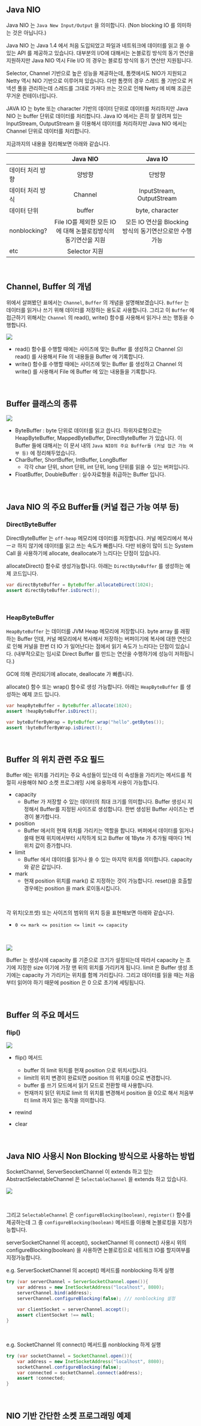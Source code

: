 ## Java NIO

Java NIO 는 `Java New Input/Output` 을 의미합니다. (Non blocking IO 를 의미하는 것은 아닙니다.)<br/>

Java NIO 는 Java 1.4 에서 처음 도입되었고 파일과 네트워크에 데이터를 읽고 쓸 수 있는 API 를 제공하고 있습니다. 대부분의 I/O에 대해서는 논블로킹 방식의 동기 연산을 지원하지만 Java NIO 역시 File I/O 의 경우는 블로킹 방식의 동기 연산만 지원됩니다.<br/>

Selector, Channel 기반으로 높은 성능을 제공하는데, 톰캣에서도 NIO가 지원되고 Netty 역시 NIO 기반으로 이루어져 있습니다. 다만 톰캣의 경우 스레드 풀 기반으로 커넥션 풀을 관리하는데 스레드를 그대로 가져다 쓰는 것으로 인해 Netty 에 비해 조금은 무거운 컨테이너입니다.<br/>

JAVA IO 는 byte 또는 character 기반의 데이터 단위로 데이터를 처리하지만 Java NIO 는 buffer 단위로 데이터를 처리합니다. Java IO 에서는 흔히 잘 알려져 있는 InputStream, OutputStream 을 이용해서 데이터를 처리하지만 Java NIO 에서는 Channel 단위로 데이터를 처리합니다.<br/>

지금까지의 내용을 정리해보면 아래와 같습니다.<br/>

|                  |                           Java NIO                           |                         Java IO                         |
| ---------------- | :----------------------------------------------------------: | :-----------------------------------------------------: |
| 데이터 처리 방향 |                            양방향                            |                         단방향                          |
| 데이터 처리 방식 |                           Channel                            |                InputStream, OutputStream                |
| 데이터 단위      |                            buffer                            |                     byte, character                     |
| nonblocking?     | File IO를 제외한 모든 IO에 대해 논블로킹방식의 동기연산을 지원 | 모든 IO 연산을 Blocking 방식의 동기연산으로만 수행 가능 |
| etc              |                        Selector 지원                         |                                                         |

<br/>



## Channel, Buffer 의 개념

위에서 살펴봤던 표에서는 `Channel`, `Buffer` 의 개념을 설명해보겠습니다. `Buffer` 는 데이터를 읽거나 쓰기 위해 데이터를 저장하는 용도로 사용합니다. 그리고 이 `Buffer` 에 접근하기 위해서는 `Channel` 의 read(), write() 함수를 사용해서 읽거나 쓰는 행동을 수행합니다.

![](./img/what-is-nio/CHANNEL-BUFFER.png)

- read() 함수를 수행할 때에는 사이즈에 맞는 Buffer 를 생성하고 Channel 으l read()  를 사용해서 File 의 내용들을 Buffer 에 기록합니다.
- write() 함수를 수행할 때에는 사이즈에 맞는 Buffer 를 생성하고 Channel 의 write() 를 사용해서 File 에 Buffer 에 있는 내용들을 기록합니다.

<br/>



## Buffer 클래스의 종류

![](./img/what-is-nio/KIND-OF-BUFFER-TYPES.png)

- ByteBuffer : byte 단위로 데이터를 읽고 씁니다. 하위자료형으로는 HeapByteBuffer, MappedByteBuffer, DirectByteBuffer 가 있습니다. 이 Buffer 들에 대해서는 이 문서 내의 `Java NIO의 주요 Buffer들 (커널 접근 가능 여부 등)` 에 정리해두었습니다.
- CharBuffer, ShortBuffer, IntBuffer, LongBuffer
  - 각각 char 단위, short 단위, int 단위, long 단위를 읽을 수 있는 버퍼입니다.
- FloatBuffer, DoubleBuffer : 실수자료형을 취급하는 Buffer 입니다.

<br/>



## Java NIO 의 주요 Buffer들 (커널 접근 가능 여부 등)

### DirectByteBuffer

DirectByteBuffer 는 `off-heap` 메모리에 데이터를 저장합니다. 커널 메모리에서 복사ㅡㄹ 하지 않기에 데이터를 읽고 쓰는 속도가 빠릅니다. 다만 비용이 많이 드는 System Call 을 사용하기에 allocate, deallocate가 느리다는 단점이 있습니다.<br/>

allocateDirect() 함수로 생성가능합니다. 아래는 `DirectByteBuffer` 를 생성하는 예제 코드입니다.

```java
var directByteBuffer = ByteBuffer.allocateDirect(1024);
assert directByteBuffer.isDirect(); 
```

<br/>



### HeapByteBuffer

`HeapByteBuffer` 는 데이터를 JVM Heap 메모리에 저장합니다. byte array 를 래핑하는 Buffer 인데, 커널 메모리에서 복사해서 저장하는 버퍼이기에 복사에 대한 연산으로 인해 커널을 한번 더 IO 가 일어난다는 점에서 읽기 속도가 느리다는 단점이 있습니다. (내부적으로는 임시로 Direct Buffer 를 만드는 연산을 수행하기에 성능이 저하됩니다.)<br/>

GC에 의해 관리되기에 allocate, deallocate 가 빠릅니다.<br/>

allocate() 함수 또는 wrap() 함수로 생성 가능합니다. 아래는 `HeapByteBuffer` 를 생성하는 예제 코드 입니다.

```java
var heapByteBuffer = ByteBuffer.allocate(1024);
assert !heapByteBuffer.isDirect(); 

var byteBufferByWrap = ByteBuffer.wrap("hello".getBytes()); 
assert !byteBufferByWrap.isDirect();
```

<br/>



## Buffer 의 위치 관련 주요 필드

Buffer 에는 위치를 가리키는 주요 속성들이 있는데 이 속성들을 가리키는 메서드를 적절히 사용해야 NIO 소켓 프로그래밍 시에 유용하게 사용이 가능합니다.

- capacity
  - Buffer 가 저장할 수 있는 데이터의 최대 크기를 의미합니다. Buffer 생성시 지정해서 Buffer를 지정된 사이즈로 생성합니다. 한번 생성된 Buffer 사이즈는 변경이 불가합니다.
- position
  - Buffer 에서의 현재 위치를 가리키는 역할을 합니다. 버퍼에서 데이터를 읽거나 쓸때 현재 위치에서부터 시작하게 되고 Buffer 에 1Byte 가 추가될 때마다 1씩 위치 값이 증가합니다.
- limit
  - Buffer 에서 데이터를 읽거나 쓸 수 있는 마지막 위치를 의미합니다. capacity 와 같은 값입니다.
- mark
  - 현재 position 위치를 mark() 로 지정하는 것이 가능합니다. reset()을 호출할 경우에는 position 을 mark 로이동시킵니다.

<br/>



각 위치(오프셋) 또는 사이즈의 범위의 위치 등을 표현해보면 아래와 같습니다.

- `0 <= mark <= position <= limit <= capacity`

<br/>



![](./img/what-is-nio/BUFFER-POSITION-CURSORS-1.png)

Buffer 는 생성시에 capacity 를 기준으로 크기가 설정되는데 따라서 capacity 는 초기에 지정한 size 이기에 가장 맨 뒤의 위치를 가리키게 됩니다. limit 은 Buffer 생성 초기에는 capacity 가 가리키는 위치를 함께 가리킵니다. 그리고 데이터를 읽을 때는 처음부터 읽어야 하기 때문에 position 은 0 으로 초기에 세팅됩니다.<br/>

<br/>



## Buffer 의 주요 메서드

### flip()

![](./img/what-is-nio/FLIP.png)

- flip() 메서드 
  - buffer 의 limit 위치를 현재 position 으로 위치시킵니다. 
  - limit의 위치 변경이 완료되면 position 의 위치를 0으로 변경합니다.
  - buffer 를 쓰기 모드에서 읽기 모드로 전환할 때 사용합니다. 
  - 현재까지 읽던 위치로 limit 의 위치를 변경해서 position 을 0으로 해서 처음부터 limit 까지 읽는 동작을 의미합니다.









- rewind
- clear

<br/>



## Java NIO 사용시 Non Blocking 방식으로 사용하는 방법

SocketChannel, ServerSeocketChannel 이 extends 하고 있는 AbstractSelectableChannel 은 `SelectableChannel` 을 extends 하고 있습니다.<br/>

![](./img/what-is-nio/SELECTABLE-CHANNEL.png)

<br/>



그리고 `SelectableChannel` 은 `configureBlocking(boolean)`, `register()` 함수를 제공하는데 그 중 `configureBlocking(boolean)` 메서드를 이용해 논블로킹을 지정가능합니다.

serverSocketChannel 의 accept(), socketChannel 의 connect() 사용시 위의 configureBlocking(boolean) 을 사용하면 논블로킹으로 네트워크 IO를 할지여부를 지정가능합니다.<br/>



e.g. ServerSocketChannel 의 accept() 메서드를 nonblocking 하게 실행

```java
try (var serverChannel = ServerSocketChannel.open()){
    var address = new InetSocketAddress("localhost", 8080);
    serverChannel.bind(address);
    serverChannel.configureBlocking(false); /// nonblocking 설정 
    
    var clientSocket = serverChannel.accept(); 
    assert clientSocket !== null;
}
```

 <br/>



e.g. SocketChannel 의 connect() 메서드를 nonblocking 하게 실행

```java
try (var socketChannel = SocketChannel.open()){
    var address = new InetSocketAddress("localhost", 8080);
    socketChannel.configureBlocking(false);
    var connected = socketChannel.connect(address);
    assert !connected;
}
```

<br/>





## NIO 기반 간단한 소켓 프로그래밍 예제

